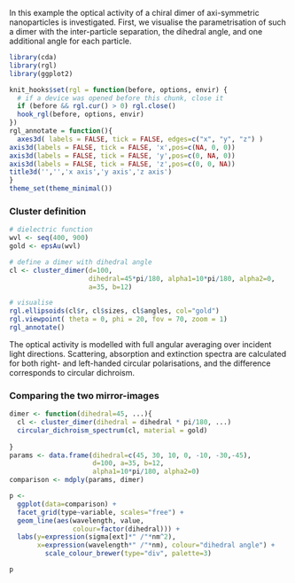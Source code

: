 In this example the optical activity of a chiral dimer of axi-symmetric nanoparticles is investigated. First, we visualise the parametrisation of such a dimer with the inter-particle separation, the dihedral angle, and one additional angle for each particle.

```r
library(cda)
library(rgl)
library(ggplot2)
```
```r
knit_hooks$set(rgl = function(before, options, envir) {
  # if a device was opened before this chunk, close it
  if (before && rgl.cur() > 0) rgl.close()
  hook_rgl(before, options, envir)
})
rgl_annotate = function(){
  axes3d( labels = FALSE, tick = FALSE, edges=c("x", "y", "z") )
axis3d(labels = FALSE, tick = FALSE, 'x',pos=c(NA, 0, 0))
axis3d(labels = FALSE, tick = FALSE, 'y',pos=c(0, NA, 0))
axis3d(labels = FALSE, tick = FALSE, 'z',pos=c(0, 0, NA))
title3d('','','x axis','y axis','z axis')
}
theme_set(theme_minimal())
```

### Cluster definition
```r

# dielectric function
wvl <- seq(400, 900)
gold <- epsAu(wvl)

# define a dimer with dihedral angle
cl <- cluster_dimer(d=100, 
                    dihedral=45*pi/180, alpha1=10*pi/180, alpha2=0,
                    a=35, b=12)

# visualise
rgl.ellipsoids(cl$r, cl$sizes, cl$angles, col="gold")
rgl.viewpoint( theta = 0, phi = 20, fov = 70, zoom = 1)
rgl_annotate()

```

The optical activity is modelled with full angular averaging over incident light directions. Scattering, absorption and extinction spectra are calculated for both right- and left-handed circular polarisations, and the difference corresponds to circular dichroism.

### Comparing the two mirror-images

```r
  
dimer <- function(dihedral=45, ...){
  cl <- cluster_dimer(dihedral = dihedral * pi/180, ...)
  circular_dichroism_spectrum(cl, material = gold)
  
}
params <- data.frame(dihedral=c(45, 30, 10, 0, -10, -30,-45),
                     d=100, a=35, b=12, 
                     alpha1=10*pi/180, alpha2=0)
comparison <- mdply(params, dimer)

p <- 
  ggplot(data=comparison) + 
  facet_grid(type~variable, scales="free") +
  geom_line(aes(wavelength, value, 
                colour=factor(dihedral))) +
  labs(y=expression(sigma[ext]*" /"*nm^2),
       x=expression(wavelength*" /"*nm), colour="dihedral angle") +
         scale_colour_brewer(type="div", palette=3)

p
```
